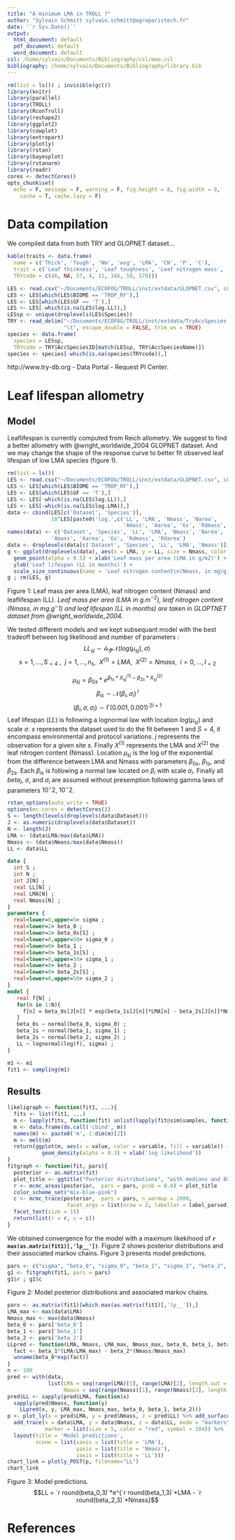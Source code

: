 ```yaml
---
title: "A minimum LMA in TROLL ?"
author: "Sylvain Schmitt sylvain.schmitt@agroparistech.fr"
date: '`r Sys.Date()`'
output:
  html_document: default
  pdf_document: default
  word_document: default
csl: /home/sylvain/Documents/Bibliography/csl/mee.csl
bibliography: /home/sylvain/Documents/Bibliography/library.bib
---
```


```r
rm(list = ls()) ; invisible(gc())
library(knitr)
library(parallel)
library(TROLL)
library(RconTroll)
library(reshape2)
library(ggplot2)
library(cowplot)
library(entropart)
library(plotly)
library(rstan)
library(bayesplot)
library(rstanarm)
library(readr)
cores <- detectCores()
opts_chunk$set(
  echo = F, message = F, warning = F, fig.height = 8, fig.width = 8,
    cache = T, cache.lazy = F)
```

# Data compilation

We compiled data from both TRY and GLOPNET dataset...

```r
kable(traits <- data.frame(
  name = c('Thick', 'Tough', 'Nm', 'wsg', 'LMA', 'CN', 'P', 'C'),
  trait = c('Leaf thickness', 'Leaf toughness', 'Leaf nitrogen mass', 'Wood specific gravity', 'Leaf mass per area', 'Leaf carbon per nitrogen', 'Leaf phosphorous', 'Leaf carbon'),
  TRYcode = c(46, NA, 57, 4, 11, 146, 58, 570)))
```

```r
LES <- read.csv("~/Documents/ECOFOG/TROLL/inst/extdata/GLOPNET.csv", skip = 10)
LES <- LES[which(LES$BIOME == 'TROP_RF'),]
LES <- LES[which(LES$GF == 'T'),]
LES <- LES[-which(is.na(LES$log.LL)),]
LESsp <- unique(droplevels(LES$Species))
TRY <- read_delim("~/Documents/ECOFOG/TROLL/inst/extdata/TryAccSpecies.txt",
                  "\t", escape_double = FALSE, trim_ws = TRUE)
species <- data.frame(
  species = LESsp,
  TRYcode = TRY$AccSpeciesID[match(LESsp, TRY$AccSpeciesName)])
species <- species[-which(is.na(species$TRYcode)),]
```

http://www.try-db.org - Data Portal - Request PI Center.

# Leaf lifespan allometry

## Model

Leaflifespan is currently computed from Reich allometry. We suggest to find a better allometry with @wright_worldwide_2004 GLOPNET dataset. And we may change the shape of the response curve to better fit observed leaf lifespan of low LMA species (figure 1).

```r
rm(list = ls())
LES <- read.csv("~/Documents/ECOFOG/TROLL/inst/extdata/GLOPNET.csv", skip = 10)
LES <- LES[which(LES$BIOME == 'TROP_RF'),]
LES <- LES[which(LES$GF == 'T'),]
LES <- LES[-which(is.na(LES$log.LL)),]
LES <- LES[-which(is.na(LES$log.LMA)),]
data <- cbind(LES[c('Dataset', 'Species')],
              10^LES[paste0('log.',c('LL', 'LMA', 'Nmass', 'Narea',
                                     'Amass', 'Aarea', 'Gs', 'Rdmass', 'Rdarea'))])
names(data) <- c('Dataset', 'Species', 'LL', 'LMA', 'Nmass', 'Narea',
              'Amass', 'Aarea', 'Gs', 'Rdmass', 'Rdarea')
data <- droplevels(data[c('Dataset', 'Species', 'LL', 'LMA', 'Nmass')])
g <- ggplot(droplevels(data), aes(x = LMA, y = LL, size = Nmass, color = Dataset, label = Species)) +
  geom_point(alpha = 0.5) + xlab('Leaf mass per area (LMA in g/m2)') +
  ylab('Leaf lifespan (LL in months)') + 
  scale_size_continuous(name = 'Leaf nitrogen content\n(Nmass, in mg/g)')
g ; rm(LES, g)
```

Figure 1: Leaf mass per area (LMA), leaf nitrogen content (Nmass) and leaflifespan (LL). *Leaf mass per area (LMA in $g.m^{-2}$), leaf nitrogen content (Nmass, in $mg.g^-1$) and leaf lifespan (LL in $months$) are taken in GLOPTNET dataset from @wright_worldwide_2004.*

We tested different models and we kept subsequant model with the best tradeoff between log likelihood and number of parameters :
$$ {LL_s}_j \sim \mathcal{logN}(log({\mu_s}_j),\,\sigma)\,$$
$$s=1,...,S_{=4}~, ~~j=1,...,n_s, ~~X^{(1)}=LMA, ~~X^{(2)}=Nmass, ~~i=0,...,I_{=2}$$

$${\mu_s}_j =  {\beta_0}_s*e^{{\beta_1}_s*{X_s}_j^{(1)} - {\beta_2}_s*{X_s}_j^{(2)}}$$
$${\beta_i}_s \sim \mathcal{N}({\beta_i},\,\sigma_i)\,^I$$
$$(\beta_i, \sigma, \sigma_i) \sim \mathcal{\Gamma}(0.001,\,0.001)\,^{2I+1}$$
Leaf lifespan ($LL$) is following a lognormal law with location $log({\mu_s}_j)$ and scale $\sigma$. $s$ represents the dataset used to do the fit between 1 and $S=4$, it encompass environmental and protocol variations. $j$ represents the observation for a given site $s$. Finally $X^{(1)}$ represents the LMA and $X^{(2)}$ the leaf nitrogen content (Nmass). Location ${\mu_s}_j$ is the log of the exponential from the difference between LMA and Nmass with parameters ${\beta_0}_s$, ${\beta_1}_s$, and ${\beta_2}_s$. Each ${\beta_i}_s$ is following a normal law located on $\beta_i$ with scale $\sigma_i$. Finally all $beta_i$, $\sigma$, and $\sigma_i$ are assumed without presemption following gamma laws of parameters $10^-2$, $10^-2$.

```r
rstan_options(auto_write = TRUE)
options(mc.cores = detectCores())
S <- length(levels(droplevels(data$Dataset)))
J <- as.numeric(droplevels(data$Dataset))
N <- length(J)
LMA <- (data$LMA/max(data$LMA))
Nmass <- (data$Nmass/max(data$Nmass))
LL <- data$LL
```

```stan
data {
  int S ;
  int N ;
  int J[N] ;
  real LL[N] ;
  real LMA[N] ;
  real Nmass[N] ;
}
parameters {
  real<lower=0,upper=5> sigma ;
  real<lower=2> beta_0 ;
  real<lower=2> beta_0s[S] ;
  real<lower=0,upper=50> sigma_0 ;
  real<lower=0> beta_1 ;
  real<lower=0> beta_1s[S] ;
  real<lower=0,upper=50> sigma_1 ;
  real<lower=0> beta_2 ;
  real<lower=0> beta_2s[S] ;
  real<lower=0,upper=50> sigma_2 ;
}
model {
   real f[N] ;
   for(n in 1:N){
     f[n] = beta_0s[J[n]] * exp(beta_1s[J[n]]*LMA[n] - beta_2s[J[n]]*Nmass[n]) ;
   }
   beta_0s ~ normal(beta_0, sigma_0) ;
   beta_1s ~ normal(beta_1, sigma_1) ;
   beta_2s ~ normal(beta_2, sigma_2) ;
   LL ~ lognormal(log(f), sigma) ;
}
```

```r
m1 <- m1
fit1 <- sampling(m1)
```

## Results

```r
likeligraph <- function(fit1, ...){
  fits <- list(fit1, ...)
  m <- lapply(fits, function(fit) unlist(lapply(fit@sim$samples, function(x) x$lp__[1000:4000])))
  m <- data.frame(do.call('cbind', m))
  names(m) <- paste0('m', 1:dim(m)[2])
  m <- melt(m)
  return(ggplot(m, aes(x = value, color = variable, fill = variable)) +
           geom_density(alpha = 0.3) + xlab('log likelihood'))
}
fitgraph <- function(fit, pars){
  posterior <- as.matrix(fit)
  plot_title <- ggtitle("Posterior distributions", "with medians and 80% intervals")
  r <- mcmc_areas(posterior,  pars = pars, prob = 0.8) + plot_title
  color_scheme_set("mix-blue-pink")
  c <- mcmc_trace(posterior,  pars = pars, n_warmup = 2000,
                   facet_args = list(nrow = 2, labeller = label_parsed)) +
  facet_text(size = 15)
  return(list(r = r, c = c))
}
```

We obtained convergence for the model with a maximum likekihood of **`r max(as.matrix(fit1)[,'lp__'])`**. Figure 2 shows posterior distributions and their associated markov chains. Figure 3 presents model predictions.

```r
pars <- c("sigma", "beta_0", "sigma_0", "beta_1", "sigma_1", "beta_2", "sigma_2", "lp__")
g1 <- fitgraph(fit1, pars = pars)
g1$r ; g1$c
```

Figure 2: Model posterior distributions and associated markov chains.

```r
pars <- as.matrix(fit1)[which.max(as.matrix(fit1)[,'lp__']),]
LMA_max <- max(data$LMA)
Nmass_max <- max(data$Nmass)
beta_0 <- pars['beta_0']
beta_1 <- pars['beta_1']
beta_2 <- pars['beta_2']
LLpred <- function(LMA, Nmass, LMA_max, Nmass_max, beta_0, beta_1, beta_2){
  fact <- beta_1*(LMA/LMA_max) - beta_2*(Nmass/Nmass_max)
  unname(beta_0*exp(fact))
}
n <- 100
pred <- with(data,
             list(LMA = seq(range(LMA)[1], range(LMA)[2], length.out = n), 
                  Nmass = seq(range(Nmass)[1], range(Nmass)[2], length.out = n)))
pred$LL <- sapply(pred$LMA, function(x) 
  sapply(pred$Nmass, function(y) 
    LLpred(x, y, LMA_max, Nmass_max, beta_0, beta_1, beta_2)))
p <- plot_ly(x = pred$LMA, y = pred$Nmass, z = pred$LL) %>% add_surface() %>%
  add_trace(x = data$LMA, y = data$Nmass, z = data$LL, mode = "markers", type = "scatter3d", 
            marker = list(size = 5, color = "red", symbol = 104)) %>%
  layout(title = 'Model predictions',
         scene = list(xaxis = list(title = 'LMA'),
                      yaxis = list(title = 'Nmass'),
                      zaxis = list(title = 'LL')))
chart_link = plotly_POST(p, filename="LL")
chart_link
```

Figure 3: Model predictions. 
$$LL = `r round(beta_0,3)`*e^{`r round(beta_1,3)`*LMA - `r round(beta_2,3)`*Nmass}$$


# References
